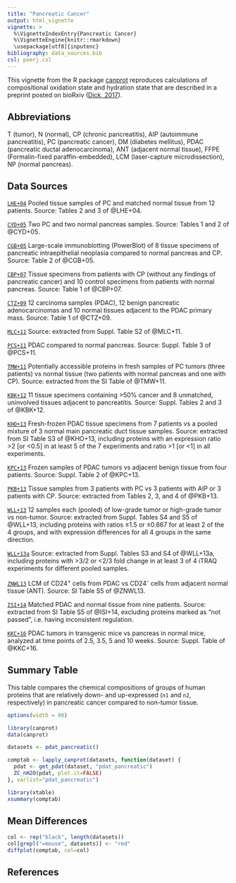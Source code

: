 ```yaml
---
title: "Pancreatic Cancer"
output: html_vignette
vignette: >
  %\VignetteIndexEntry{Pancreatic Cancer}
  %\VignetteEngine{knitr::rmarkdown}
  \usepackage[utf8]{inputenc}
bibliography: data_sources.bib
csl: peerj.csl
---
```


This vignette from the R package [canprot](http://github.com/jedick/canprot) reproduces calculations of compositional oxidation state and hydration state that are described in a preprint posted on bioRxiv ([Dick, 2017](https://doi.org/10.1101/097667)).

## Abbreviations
T (tumor), N (normal), CP (chronic pancreatitis), AIP (autoimmune pancreatitis), PC (pancreatic cancer), DM (diabetes mellitus), PDAC (pancreatic ductal adenocarcinoma), ANT (adjacent normal tissue), FFPE (Formalin-fixed paraffin-embedded), LCM (laser-capture microdissection), NP (normal pancreas).

## Data Sources

[`LHE+04`](http://doi.org/10.1002/pmic.200300863) Pooled tissue samples of PC and matched normal tissue from 12 patients. Source: Tables 2 and 3 of @LHE+04.

[`CYD+05`](http://doi.org/10.1074/mcp.M112.023507) Two PC and two normal pancreas samples. Source: Tables 1 and 2 of @CYD+05.

[`CGB+05`](http://doi.org/10.1053/j.gastro.2005.08.012) Large-scale immunoblotting (PowerBlot) of 8 tissue specimens of pancreatic intraepithelial neoplasia compared to normal pancreas and CP. Source: Table 2 of @CGB+05.

[`CBP+07`](http://doi.org/10.1074/mcp.M700072-MCP200) Tissue specimens from patients with CP (without any findings of pancreatic cancer) and 10 control specimens from patients with normal pancreas. Source: Table 1 of @CBP+07.

[`CTZ+09`](http://doi.org/10.1159/000178879) 12 carcinoma samples (PDAC), 12 benign pancreatic adenocarcinomas and 10 normal tissues adjacent to the PDAC primary mass. Source: Table 1 of @CTZ+09.

[`MLC+11`](http://doi.org/10.1016/j.jprot.2010.08.006) Source: extracted from Suppl. Table S2 of @MLC+11.

[`PCS+11`](http://doi.org/10.1371/journal.pone.0027574) PDAC compared to normal pancreas. Source: Suppl. Table 3 of @PCS+11.

[`TMW+11`](http://doi.org/10.1021/pr200527z) Potentially accessible proteins in fresh samples of PC tumors (three patients) vs normal tissue (two patients with normal pancreas and one with CP). Source: extracted from the SI Table of @TMW+11.

[`KBK+12`](http://doi.org/10.1002/pmic.201100663) 11 tissue specimens containing >50% cancer and 8 unmatched, uninvolved tissues adjacent to pancreatitis. Source: Suppl. Tables 2 and 3 of @KBK+12.

[`KHO+13`](http://doi.org/10.1371/journal.pone.0079654) Fresh-frozen PDAC tissue specimens from 7 patients vs a pooled mixture of 3 normal main pancreatic duct tissue samples. Source: extracted from SI Table S3 of @KHO+13, including proteins with an expression ratio >2 [or <0.5] in at least 5 of the 7 experiments and ratio >1 [or <1] in all experiments.

[`KPC+13`](http://doi.org/10.1074/mcp.M112.023507) Frozen samples of PDAC tumors vs adjacent benign tissue from four patients. Source: Suppl. Table 2 of @KPC+13.

[`PKB+13`](http://doi.org/10.6092/1590-8577/1508) Tissue samples from 3 patients with PC vs 3 patients with AIP or 3 patients with CP. Source: extracted from Tables 2, 3, and 4 of @PKB+13.

[`WLL+13`](http://doi.org/10.1016/j.jprot.2013.06.032) 12 samples each (pooled) of low-grade tumor or high-grade tumor vs non-tumor. Source: extracted from Suppl. Tables S4 and S5 of @WLL+13, including proteins with ratios ≥1.5 or ≤0.667 for at least 2 of the 4 groups, and with expression differences for all 4 groups in the same direction.

[`WLL+13a`](http://doi.org/10.1016/j.jprot.2013.03.031) Source: extracted from Suppl. Tables S3 and S4 of @WLL+13a, including proteins with >3/2 or <2/3 fold change in at least 3 of 4 iTRAQ experiments for different pooled samples.

[`ZNWL13`](http://doi.org/10.1021/pr400139c) LCM of CD24<sup>+</sup> cells from PDAC vs CD24<sup>-</sup> cells from adjacent normal tissue (ANT). Source: SI Table S5 of @ZNWL13.

[`ISI+14`](http://doi.org/10.1002/pmic.201300402) Matched PDAC and normal tissue from nine patients. Source: extracted from SI Table S5 of @ISI+14, excluding proteins marked as "not passed", i.e. having inconsistent regulation.

[`KKC+16`](http://doi.org/10.1097/MPA.0000000000000388) PDAC tumors in transgenic mice vs pancreas in normal mice, analyzed at time points of 2.5, 3.5, 5 and 10 weeks. Source: Suppl. Table of @KKC+16.

## Summary Table

This table compares the chemical compositions of groups of human proteins that are relatively down- and up-expressed (`n1` and `n2`, respectively) in pancreatic cancer compared to non-tumor tissue.

```r
options(width = 90)
```

```r
library(canprot)
data(canprot)
```

```r
datasets <- pdat_pancreatic()
```

```r
comptab <- lapply_canprot(datasets, function(dataset) {
  pdat <- get_pdat(dataset, "pdat_pancreatic")
  ZC_nH2O(pdat, plot.it=FALSE)
}, varlist="pdat_pancreatic")
```

```r
library(xtable)
xsummary(comptab)
```

## Mean Differences

```r
col <- rep("black", length(datasets))
col[grepl("=mouse", datasets)] <- "red"
diffplot(comptab, col=col)
```

## References
